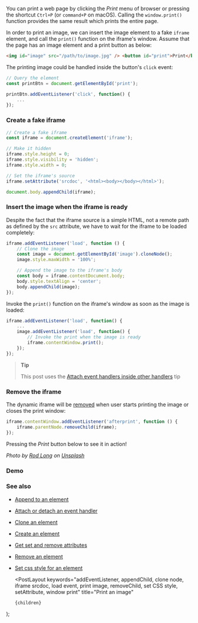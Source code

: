 
You can print a web page by clicking the _Print_ menu of browser or pressing the shortcut `Ctrl+P` (or `command+P` on macOS). Calling the `window.print()` function provides the same result which prints the entire page.

In order to print an image, we can insert the image element to a fake `iframe` element, and call the `print()` function on the iframe's window. Assume that the page has an image element and a print button as below:

```html
<img id="image" src="/path/to/image.jpg" /> <button id="print">Print</button>
```

The printing image could be handled inside the button's `click` event:

```js
// Query the element
const printBtn = document.getElementById('print');

printBtn.addEventListener('click', function() {
    ...
});
```

### Create a fake iframe

```js
// Create a fake iframe
const iframe = document.createElement('iframe');

// Make it hidden
iframe.style.height = 0;
iframe.style.visibility = 'hidden';
iframe.style.width = 0;

// Set the iframe's source
iframe.setAttribute('srcdoc', '<html><body></body></html>');

document.body.appendChild(iframe);
```

### Insert the image when the iframe is ready

Despite the fact that the iframe source is a simple HTML, not a remote path as defined by the `src` attribute, we have to wait for the iframe to be loaded completely:

```js
iframe.addEventListener('load', function () {
    // Clone the image
    const image = document.getElementById('image').cloneNode();
    image.style.maxWidth = '100%';

    // Append the image to the iframe's body
    const body = iframe.contentDocument.body;
    body.style.textAlign = 'center';
    body.appendChild(image);
});
```

Invoke the `print()` function on the iframe's window as soon as the image is loaded:

```js
iframe.addEventListener('load', function() {
    ...
    image.addEventListener('load', function() {
        // Invoke the print when the image is ready
        iframe.contentWindow.print();
    });
});
```

> **Tip**
>
> This post uses the [Attach event handlers inside other handlers](/attach-event-handlers-inside-other-handlers) tip

### Remove the iframe

The dynamic iframe will be [removed](/remove-an-element) when user starts printing the image or closes the print window:

```js
iframe.contentWindow.addEventListener('afterprint', function () {
    iframe.parentNode.removeChild(iframe);
});
```

Pressing the _Print_ button below to see it in action!

_Photo by [Rod Long](https://unsplash.com/@rodlong) on [Unsplash](https://unsplash.com/photos/J-ygvQbilXU)_

### Demo

<Demo title="Print an image" url="/demo/print-an-image/index.html" />

### See also

-   [Append to an element](/append-to-an-element)
-   [Attach or detach an event handler](/attach-or-detach-an-event-handler)
-   [Clone an element](/clone-an-element)
-   [Create an element](/create-an-element)
-   [Get set and remove attributes](/get-set-and-remove-attributes)
-   [Remove an element](/remove-an-element)
-   [Set css style for an element](/set-css-style-for-an-element)

    <PostLayout
        keywords="addEventListener, appendChild, clone node, iframe srcdoc, load event, print image, removeChild, set CSS style, setAttribute, window print"
        title="Print an image"
    >
        {children}
    </PostLayout>
);
